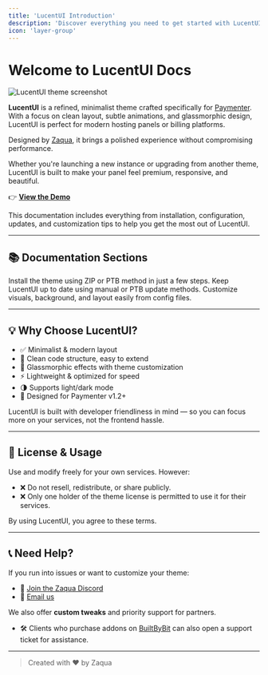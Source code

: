 ```yaml
---
title: 'LucentUI Introduction'
description: 'Discover everything you need to get started with LucentUI, a minimalist theme for Paymenter.'
icon: 'layer-group'
---
```

# Welcome to LucentUI Docs

<img
    src="/images/Page2.png"
    alt="LucentUI theme screenshot"
/>

**LucentUI** is a refined, minimalist theme crafted specifically for [Paymenter](https://paymenter.org). With a focus on clean layout, subtle animations, and glassmorphic design, LucentUI is perfect for modern hosting panels or billing platforms.

Designed by [Zaqua](https://zaqua.zerocloud.id), it brings a polished experience without compromising performance.

<Info>Whether you're launching a new instance or upgrading from another theme, LucentUI is built to make your panel feel premium, responsive, and beautiful.</Info>

👉 **[View the Demo](https://demo.zaqua.studio)**

This documentation includes everything from installation, configuration, updates, and customization tips to help you get the most out of LucentUI.

---

## 📚 Documentation Sections

<CardGroup cols={2}>
    <Card title="Get Started" icon="rocket" href="./get-started">
        Install the theme using ZIP or PTB method in just a few steps.
    </Card>
    <Card title="Updating" icon="rotate" href="./updating">
        Keep LucentUI up to date using manual or PTB update methods.
    </Card>
    <Card title="General Settings" icon="sliders" href="./general-settings">
        Customize visuals, background, and layout easily from config files.
    </Card>
</CardGroup>

---

## 💡 Why Choose LucentUI?

- ✅ Minimalist & modern layout
- 🧼 Clean code structure, easy to extend
- 🧊 Glassmorphic effects with theme customization
- ⚡ Lightweight & optimized for speed
- 🌗 Supports light/dark mode
- 🎯 Designed for Paymenter v1.2+

LucentUI is built with developer friendliness in mind — so you can focus more on your services, not the frontend hassle.

---

## 📜 License & Usage

Use and modify freely for your own services. However:

- ❌ Do not resell, redistribute, or share publicly.
- ❌ Only one holder of the theme license is permitted to use it for their services.

By using LucentUI, you agree to these terms.

---

## 📞 Need Help?

If you run into issues or want to customize your theme:

- 💬 [Join the Zaqua Discord](https://discord.gg/UYMrM8kDne)
- 📧 [Email us](mailto:jstazka@icloud.com)

We also offer **custom tweaks** and priority support for partners.
- 🛠️ Clients who purchase addons on [BuiltByBit](https://builtbybit.com) can also open a support ticket for assistance.
---

> Created with ❤️ by Zaqua
